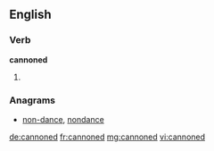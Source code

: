 ==English==

===Verb===
'''cannoned'''

# {{past of|cannon}}

===Anagrams===
* [[non-dance#English|non-dance]], [[nondance#English|nondance]]

[[de:cannoned]]
[[fr:cannoned]]
[[mg:cannoned]]
[[vi:cannoned]]